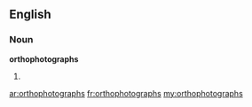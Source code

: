 ==English==

===Noun===
'''orthophotographs'''

# {{plural of|[[orthophotograph]]}}

[[ar:orthophotographs]]
[[fr:orthophotographs]]
[[my:orthophotographs]]